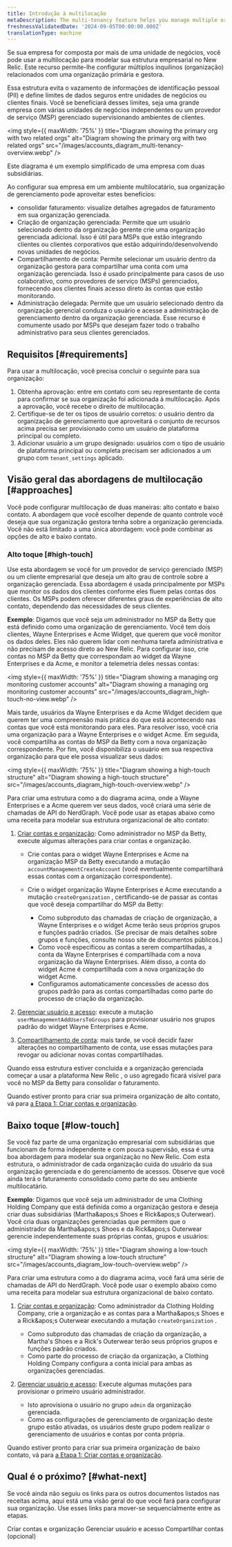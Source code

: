 ```yaml
---
title: Introdução à multilocação
metaDescription: The multi-tenancy feature helps you manage multiple organizations and accounts
freshnessValidatedDate: '2024-09-05T00:00:00.000Z'
translationType: machine
---
```


Se sua empresa for composta por mais de uma unidade de negócios, você pode usar a multilocação para modelar sua estrutura empresarial no New Relic. Este recurso permite-lhe configurar múltiplos inquilinos (organização) relacionados com uma organização primária e gestora.

Essa estrutura evita o vazamento de informações de identificação pessoal (PII) e define limites de dados seguros entre unidades de negócios ou clientes finais. Você se beneficiará desses limites, seja uma grande empresa com várias unidades de negócios independentes ou um provedor de serviço (MSP) gerenciado supervisionando ambientes de clientes.

<img style={{ maxWidth: '75%' }} title="Diagram showing the primary org with two related orgs" alt="Diagram showing the primary org with two related orgs" src="/images/accounts_diagram_multi-tenancy-overview.webp" />

<figcaption>
  Este diagrama é um exemplo simplificado de uma empresa com duas subsidiárias.
</figcaption>

Ao configurar sua empresa em um ambiente multilocatário, sua organização de gerenciamento pode aproveitar estes benefícios:

* consolidar faturamento: visualize detalhes agregados de faturamento em sua organização gerenciada.
* Criação de organização gerenciada: Permite que um usuário selecionado dentro da organização gerente crie uma organização gerenciada adicional. Isso é útil para MSPs que estão integrando clientes ou clientes corporativos que estão adquirindo/desenvolvendo novas unidades de negócios.
* Compartilhamento de conta: Permite selecionar um usuário dentro da organização gestora para compartilhar uma conta com uma organização gerenciada. Isso é usado principalmente para casos de uso colaborativo, como provedores de serviço (MSPs) gerenciados, fornecendo aos clientes finais acesso direto às contas que estão monitorando.
* Administração delegada: Permite que um usuário selecionado dentro da organização gerencial conduza o usuário e acesse a administração de gerenciamento dentro da organização gerenciada. Esse recurso é comumente usado por MSPs que desejam fazer todo o trabalho administrativo para seus clientes gerenciados.

## Requisitos [#requirements]

Para usar a multilocação, você precisa concluir o seguinte para sua organização:

1. Obtenha aprovação: entre em contato com seu representante de conta para confirmar se sua organização foi adicionada à multilocação. Após a aprovação, você recebe o direito de multilocação.
2. Certifique-se de ter os tipos de usuário corretos: o usuário dentro da organização de gerenciamento que aproveitará o conjunto de recursos acima precisa ser provisionado como um usuário de plataforma principal ou completo.
3. Adicionar usuário a um grupo designado: usuários com o tipo de usuário de plataforma principal ou completa precisam ser adicionados a um grupo com `tenant_settings` aplicado.

## Visão geral das abordagens de multilocação [#approaches]

Você pode configurar multilocação de duas maneiras: alto contato e baixo contato. A abordagem que você escolher depende de quanto controle você deseja que sua organização gestora tenha sobre a organização gerenciada. Você não está limitado a uma única abordagem: você pode combinar as opções de alto e baixo contato.

### Alto toque [#high-touch]

Use esta abordagem se você for um provedor de serviço gerenciado (MSP) ou um cliente empresarial que deseja um alto grau de controle sobre a organização gerenciada. Essa abordagem é usada principalmente por MSPs que monitor os dados dos clientes conforme eles fluem pelas contas dos clientes. Os MSPs podem oferecer diferentes graus de experiências de alto contato, dependendo das necessidades de seus clientes.

**Exemplo**: Digamos que você seja um administrador no MSP da Betty que está definido como uma organização de gerenciamento. Você tem dois clientes, Wayne Enterprises e Acme Widget, que querem que você monitor os dados deles. Eles não querem lidar com nenhuma tarefa administrativa e não precisam de acesso direto ao New Relic. Para configurar isso, crie contas no MSP da Betty que correspondam ao widget da Wayne Enterprises e da Acme, e monitor a telemetria deles nessas contas:

<img style={{ maxWidth: '75%' }} title="Diagram showing a managing org monitoring customer accounts" alt="Diagram showing a managing org monitoring customer accounts" src="/images/accounts_diagram_high-touch-no-view.webp" />

Mais tarde, usuários da Wayne Enterprises e da Acme Widget decidem que querem ter uma compreensão mais prática do que está acontecendo nas contas que você está monitorando para eles. Para resolver isso, você cria uma organização para a Wayne Enterprises e o widget Acme. Em seguida, você compartilha as contas do MSP da Betty com a nova organização correspondente. Por fim, você disponibiliza o usuário em sua respectiva organização para que ele possa visualizar seus dados:

<img style={{ maxWidth: '75%' }} title="Diagram showing a high-touch structure" alt="Diagram showing a high-touch structure" src="/images/accounts_diagram_high-touch-overview.webp" />

Para criar uma estrutura como a do diagrama acima, onde a Wayne Enterprises e a Acme querem ver seus dados, você criará uma série de chamadas de API do NerdGraph. Você pode usar as etapas abaixo como uma receita para modelar sua estrutura organizacional de alto contato:

1. [Criar contas e organização](/docs/accounts/accounts-billing/account-structure/multi-tenancy/org-creation): Como administrador no MSP da Betty, execute algumas alterações para criar contas e organização.

   * Crie contas para o widget Wayne Enterprises e Acme na organização MSP da Betty executando a mutação `accountManagementCreateAccount` (você eventualmente compartilhará essas contas com a organização correspondente).

   * Crie o widget organização Wayne Enterprises e Acme executando a mutação `createOrganization` , certificando-se de passar as contas que você deseja compartilhar do MSP da Betty:

     * Como subproduto das chamadas de criação de organização, a Wayne Enterprises e o widget Acme terão seus próprios grupos e funções padrão criados. (Se precisar de mais detalhes sobre grupos e funções, consulte nosso site de documentos públicos.)
     * Como você especificou as contas a serem compartilhadas, a conta da Wayne Enterprises é compartilhada com a nova organização da Wayne Enterprises. Além disso, a conta do widget Acme é compartilhada com a nova organização do widget Acme.
     * Configuramos automaticamente concessões de acesso dos grupos padrão para as contas compartilhadas como parte do processo de criação da organização.

2. [Gerenciar usuário e acesso](/docs/accounts/accounts-billing/account-structure/multi-tenancy/delegated-administration): execute a mutação `userManagementAddUsersToGroups` para provisionar usuário nos grupos padrão do widget Wayne Enterprises e Acme.

3. [Compartilhamento de conta](/docs/accounts/accounts-billing/account-structure/multi-tenancy/share-accounts): mais tarde, se você decidir fazer alterações no compartilhamento de conta, use essas mutações para revogar ou adicionar novas contas compartilhadas.

<Callout variant="tip">
  Quando essa estrutura estiver concluída e a organização gerenciada começar a usar a plataforma New Relic , o uso agregado ficará visível para você no MSP da Betty para consolidar o faturamento.
</Callout>

Quando estiver pronto para criar sua primeira organização de alto contato, vá para [a Etapa 1: Criar contas e organização](/docs/accounts/accounts-billing/account-structure/multi-tenancy/org-creation).

## Baixo toque [#low-touch]

Se você faz parte de uma organização empresarial com subsidiárias que funcionam de forma independente e com pouca supervisão, essa é uma boa abordagem para modelar sua organização no New Relic. Com esta estrutura, o administrador de cada organização cuida do usuário da sua organização gerenciada e do gerenciamento de acessos. Observe que você ainda terá o faturamento consolidado como parte do seu ambiente multilocatário.

**Exemplo**: Digamos que você seja um administrador de uma Clothing Holding Company que está definida como a organização gestora e deseja criar duas subsidiárias (Martha&amp;apos;s Shoes e Rick&amp;apos;s Outerwear). Você cria duas organizações gerenciadas que permitem que o administrador da Martha&amp;apos;s Shoes e da Rick&amp;apos;s Outerwear gerencie independentemente suas próprias contas, grupos e usuários:

<img style={{ maxWidth: '75%' }} title="Diagram showing a low-touch structure" alt="Diagram showing a low-touch structure" src="/images/accounts_diagram_low-touch-overview.webp" />

Para criar uma estrutura como a do diagrama acima, você fará uma série de chamadas de API do NerdGraph. Você pode usar o exemplo abaixo como uma receita para modelar sua estrutura organizacional de baixo contato.

1. [Criar contas e organização](/docs/accounts/accounts-billing/account-structure/multi-tenancy/org-creation): Como administrador da Clothing Holding Company, crie a organização e as contas para a Martha&amp;apos;s Shoes e a Rick&amp;apos;s Outerwear executando a mutação `createOrganization` .

   * Como subproduto das chamadas de criação da organização, a Martha's Shoes e a Rick's Outerwear terão seus próprios grupos e funções padrão criados.
   * Como parte do processo de criação da organização, a Clothing Holding Company configura a conta inicial para ambas as organizações gerenciadas.

2. [Gerenciar usuário e acesso](/docs/accounts/accounts-billing/account-structure/multi-tenancy/delegated-administration): Execute algumas mutações para provisionar o primeiro usuário administrador.

   * Isto aprovisiona o usuário no grupo `admin` da organização gerenciada.
   * Como as configurações de gerenciamento de organização deste grupo estão ativadas, os usuários deste grupo podem realizar o gerenciamento de usuários e contas por conta própria.

Quando estiver pronto para criar sua primeira organização de baixo contato, vá para [a Etapa 1: Criar contas e organização](/docs/accounts/accounts-billing/account-structure/multi-tenancy/org-creation).

## Qual é o próximo? [#what-next]

Se você ainda não seguiu os links para os outros documentos listados nas receitas acima, aqui está uma visão geral do que você fará para configurar sua organização. Use esses links para mover-se sequencialmente entre as etapas.

<DocTiles>
  <DocTile title="Step 1" path="/docs/accounts/accounts-billing/account-structure/multi-tenancy/org-creation">Criar contas e organização</DocTile> <DocTile title="Step 2" path="/docs/accounts/accounts-billing/account-structure/multi-tenancy/delegated-administration">Gerenciar usuário e acesso</DocTile> <DocTile title="Step 3" path="/docs/accounts/accounts-billing/account-structure/multi-tenancy/share-accounts">Compartilhar contas (opcional)</DocTile>
</DocTiles>